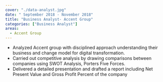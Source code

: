 ```yaml
---
cover: "./data-analyst.jpg"
date: " September 2018 - November 2018"
title: "Business Analyst- Accent Group"
categories: ["Business Analyst"]
areas:
  - Accent Group
---
```

- Analyzed Accent group with disciplined approach understanding their business and change model for digital transformation. 
- Carried out competitive analysis by drawing comparisons between companies using SWOT Analysis, Porters Five Forces. 
- Delivered a detailed presentation and drafted a report including Net Present Value and Gross Profit Percent of the company  
